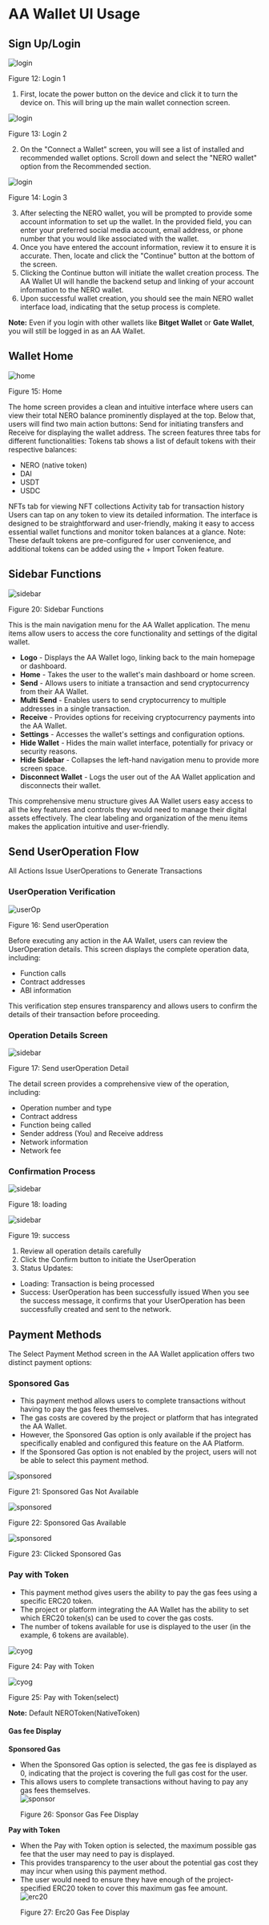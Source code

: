 # AA Wallet UI Usage

## Sign Up/Login

<div style={{ height: "2rem" }} />
<div style={{ textAlign: "center" }}>
  <img
    src="/assets/aaWallet/login-1.png"
    alt="login"
    style={{ margin: "0 auto", display: "block", maxWidth: "70%" }}
  />
  <p style={{ fontStyle: "italic" }}>Figure 12: Login 1</p>
</div>

1. First, locate the power button on the device and click it to turn the device on. This will bring up the main wallet connection screen.

<div style={{ height: "2rem" }} />
<div style={{ textAlign: "center" }}>
  <img
    src="/assets/aaWallet/login-2.png"
    alt="login"
    style={{ margin: "0 auto", display: "block", maxWidth: "70%" }}
  />
  <p style={{ fontStyle: "italic" }}>Figure 13: Login 2</p>
</div>

2. On the "Connect a Wallet" screen, you will see a list of installed and recommended wallet options. Scroll down and select the "NERO wallet" option from the Recommended section.

<div style={{ height: "2rem" }} />
<div style={{ textAlign: "center" }}>
  <img
    src="/assets/aaWallet/login-3.png"
    alt="login"
    style={{ margin: "0 auto", display: "block", maxWidth: "70%" }}
  />
  <p style={{ fontStyle: "italic" }}>Figure 14: Login 3</p>
</div>

3. After selecting the NERO wallet, you will be prompted to provide some account information to set up the wallet. In the provided field, you can enter your preferred social media account, email address, or phone number that you would like associated with the wallet.
4. Once you have entered the account information, review it to ensure it is accurate. Then, locate and click the "Continue" button at the bottom of the screen.
5. Clicking the Continue button will initiate the wallet creation process. The AA Wallet UI will handle the backend setup and linking of your account information to the NERO wallet.
6. Upon successful wallet creation, you should see the main NERO wallet interface load, indicating that the setup process is complete.

**Note:** Even if you login with other wallets like **Bitget Wallet** or **Gate Wallet**, you will still be logged in as an AA Wallet.

## Wallet Home

<div style={{ height: "2rem" }} />
<div style={{ textAlign: "center" }}>
  <img
    src="/assets/aaWallet/home.png"
    alt="home"
    style={{ margin: "0 auto", display: "block", maxWidth: "70%" }}
  />
  <p style={{ fontStyle: "italic" }}>Figure 15: Home</p>
</div>

The home screen provides a clean and intuitive interface where users can view their total NERO balance prominently displayed at the top. Below that, users will find two main action buttons: Send for initiating transfers and Receive for displaying the wallet address.
The screen features three tabs for different functionalities:
Tokens tab shows a list of default tokens with their respective balances:

- NERO (native token)
- DAI
- USDT
- USDC

NFTs tab for viewing NFT collections
Activity tab for transaction history
Users can tap on any token to view its detailed information. The interface is designed to be straightforward and user-friendly, making it easy to access essential wallet functions and monitor token balances at a glance.
Note: These default tokens are pre-configured for user convenience, and additional tokens can be added using the + Import Token feature.

## Sidebar Functions

<div style={{ height: "2rem" }} />
<div style={{ textAlign: "center" }}>
  <img
    src="/assets/aaWallet/sidebar.png"
    alt="sidebar"
    style={{ margin: "0 auto", display: "block", maxWidth: "70%" }}
  />
  <p style={{ fontStyle: "italic" }}>Figure 20: Sidebar Functions</p>
</div>

This is the main navigation menu for the AA Wallet application. The menu items allow users to access the core functionality and settings of the digital wallet.

- **Logo** - Displays the AA Wallet logo, linking back to the main homepage or dashboard.
- **Home** - Takes the user to the wallet's main dashboard or home screen.
- **Send** - Allows users to initiate a transaction and send cryptocurrency from their AA Wallet.
- **Multi Send** - Enables users to send cryptocurrency to multiple addresses in a single transaction.
- **Receive** - Provides options for receiving cryptocurrency payments into the AA Wallet.
- **Settings** - Accesses the wallet's settings and configuration options.
- **Hide Wallet** - Hides the main wallet interface, potentially for privacy or security reasons.
- **Hide Sidebar** - Collapses the left-hand navigation menu to provide more screen space.
- **Disconnect Wallet** - Logs the user out of the AA Wallet application and disconnects their wallet.

This comprehensive menu structure gives AA Wallet users easy access to all the key features and controls they would need to manage their digital assets effectively. The clear labeling and organization of the menu items makes the application intuitive and user-friendly.

## Send UserOperation Flow

All Actions Issue UserOperations to Generate Transactions

### UserOperation Verification

<div style={{ height: "2rem" }} />
<div style={{ textAlign: "center" }}>
  <img
    src="/assets/aaWallet/userOp.png"
    alt="userOp"
    style={{ margin: "0 auto", display: "block", maxWidth: "70%" }}
  />
  <p style={{ fontStyle: "italic" }}>Figure 16: Send userOperation</p>
</div>

Before executing any action in the AA Wallet, users can review the UserOperation details. This screen displays the complete operation data, including:

- Function calls
- Contract addresses
- ABI information

This verification step ensures transparency and allows users to confirm the details of their transaction before proceeding.

### Operation Details Screen

<div style={{ height: "2rem" }} />
<div style={{ textAlign: "center" }}>
  <img
    src="/assets/aaWallet/userOp-detail.png"
    alt="sidebar"
    style={{ margin: "0 auto", display: "block", maxWidth: "100%" }}
  />
  <p style={{ fontStyle: "italic" }}>Figure 17: Send userOperation Detail</p>
</div>

The detail screen provides a comprehensive view of the operation, including:

- Operation number and type
- Contract address
- Function being called
- Sender address (You) and Receive address
- Network information
- Network fee

### Confirmation Process

<div style={{ height: "2rem" }} />
<div style={{ textAlign: "center" }}>
  <img
    src="/assets/aaWallet/loading.png"
    alt="sidebar"
    style={{ margin: "0 auto", display: "block", maxWidth: "100%" }}
  />
  <p style={{ fontStyle: "italic" }}>Figure 18: loading</p>
</div>

<div style={{ height: "2rem" }} />
<div style={{ textAlign: "center" }}>
  <img
    src="/assets/aaWallet/success.png"
    alt="sidebar"
    style={{ margin: "0 auto", display: "block", maxWidth: "100%" }}
  />
  <p style={{ fontStyle: "italic" }}>Figure 19: success</p>
</div>

1. Review all operation details carefully
2. Click the Confirm button to initiate the UserOperation
3. Status Updates:

- Loading: Transaction is being processed
- Success: UserOperation has been successfully issued
  When you see the success message, it confirms that your UserOperation has been successfully created and sent to the network.

## Payment Methods

The Select Payment Method screen in the AA Wallet application offers two distinct payment options:

### Sponsored Gas

- This payment method allows users to complete transactions without having to pay the gas fees themselves.
- The gas costs are covered by the project or platform that has integrated the AA Wallet.
- However, the Sponsored Gas option is only available if the project has specifically enabled and configured this feature on the AA Platform.
- If the Sponsored Gas option is not enabled by the project, users will not be able to select this payment method.

<div style={{ height: "2rem" }} />
<div style={{ textAlign: "center" }}>
  <img
    src="/assets/aaWallet/sponsored-off.png"
    alt="sponsored"
    style={{ margin: "0 auto", display: "block", maxWidth: "100%" }}
  />
  <p style={{ fontStyle: "italic" }}>Figure 21: Sponsored Gas Not Available</p>
</div>

<div style={{ height: "2rem" }} />
<div style={{ textAlign: "center" }}>
  <img
    src="/assets/aaWallet/sponsored-on.png"
    alt="sponsored"
    style={{ margin: "0 auto", display: "block", maxWidth: "100%" }}
  />
  <p style={{ fontStyle: "italic" }}>Figure 22: Sponsored Gas Available</p>
</div>

<div style={{ height: "2rem" }} />
<div style={{ textAlign: "center" }}>
  <img
    src="/assets/aaWallet/sponsored-click.png"
    alt="sponsored"
    style={{ margin: "0 auto", display: "block", maxWidth: "100%" }}
  />
  <p style={{ fontStyle: "italic" }}>Figure 23: Clicked Sponsored Gas</p>
</div>

### Pay with Token

- This payment method gives users the ability to pay the gas fees using a specific ERC20 token.
- The project or platform integrating the AA Wallet has the ability to set which ERC20 token(s) can be used to cover the gas costs.
- The number of tokens available for use is displayed to the user (in the example, 6 tokens are available).

<div style={{ height: "2rem" }} />
<div style={{ textAlign: "center" }}>
  <img
    src="/assets/aaWallet/cyog.png"
    alt="cyog"
    style={{ margin: "0 auto", display: "block", maxWidth: "100%" }}
  />
  <p style={{ fontStyle: "italic" }}>Figure 24: Pay with Token</p>
</div>

<div style={{ height: "2rem" }} />
<div style={{ textAlign: "center" }}>
  <img
    src="/assets/aaWallet/cyog-select.png"
    alt="cyog"
    style={{ margin: "0 auto", display: "block", maxWidth: "100%" }}
  />
  <p style={{ fontStyle: "italic" }}>Figure 25: Pay with Token(select)</p>
</div>

**Note:** Default NEROToken(NativeToken)

#### Gas fee Display

**Sponsored Gas**

- When the Sponsored Gas option is selected, the gas fee is displayed as 0, indicating that the project is covering the full gas cost for the user.
- This allows users to complete transactions without having to pay any gas fees themselves.
  <div style={{ height: "2rem" }} />
  <div style={{ textAlign: "center" }}>
    <img
      src="/assets/aaWallet/gasFee-sponsor.png"
      alt="sponsor"
      style={{ margin: "0 auto", display: "block", maxWidth: "100%" }}
    />
    <p style={{ fontStyle: "italic" }}>Figure 26: Sponsor Gas Fee Display</p>
  </div>

**Pay with Token**

- When the Pay with Token option is selected, the maximum possible gas fee that the user may need to pay is displayed.
- This provides transparency to the user about the potential gas cost they may incur when using this payment method.
- The user would need to ensure they have enough of the project-specified ERC20 token to cover this maximum gas fee amount.
  <div style={{ height: "2rem" }} />
  <div style={{ textAlign: "center" }}>
    <img
      src="/assets/aaWallet/gasFee-erc20.png"
      alt="erc20"
      style={{ margin: "0 auto", display: "block", maxWidth: "100%" }}
    />
    <p style={{ fontStyle: "italic" }}>Figure 27: Erc20 Gas Fee Display</p>
  </div>
